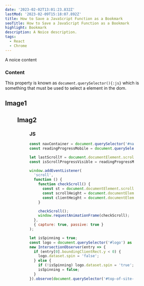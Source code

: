 ```yaml
---
date: '2023-02-02T13:01:23.832Z'
lastMod: '2023-02-09T15:18:07.892Z'
title: How to Save a JavaScript Function as a Bookmark
seoTitle: How to Save a JavaScript Function as a Bookmark
highlight: Bookmark
description: A Noice description.
tags:
  - React
  - Chrome
---
```



A noice content

### Content

This property is known as `document.querySelector(){:js}` which is something that must be used to select a element in the dom.

## Image1

<Figure title="This is Foo" src="/images/test3.png" height="163" />

## Imag2

<Figure title="Mouse events to mock Swipe" src="/images/test1.png" height="400" />

### JS

```js {4} showLineNumbers title="appConfig.js"
const navContainer = document.querySelector('#nav-container') as HTMLElement;
const readingProgressMobile = document.querySelector('#reading-progress') as HTMLElement;

let lastScrollY = document.documentElement.scrollTop;
const isScrollProgressVisible = readingProgressMobile.dataset.reading === 'true';

window.addEventListener(
  'scroll',
  function () {
    function checkScroll() {
      const st = document.documentElement.scrollTop;
      const scrollHeight = document.documentElement.scrollHeight;
      const clientHeight = document.documentElement.clientHeight;
    }

    checkScroll();
    window.requestAnimationFrame(checkScroll);
  },
  { capture: true, passive: true }
);

let isSpinning = true;
const logo = document.querySelector('#logo') as HTMLElement;
new IntersectionObserver(entry => {
  if (entry[0].boundingClientRect.y < 0) {
    logo.dataset.spin = 'false';
  } else {
    if (!isSpinning) logo.dataset.spin = 'true';
    isSpinning = false;
  }
}).observe(document.querySelector('#top-of-site-pixel-anchor') as HTMLElement);
```
